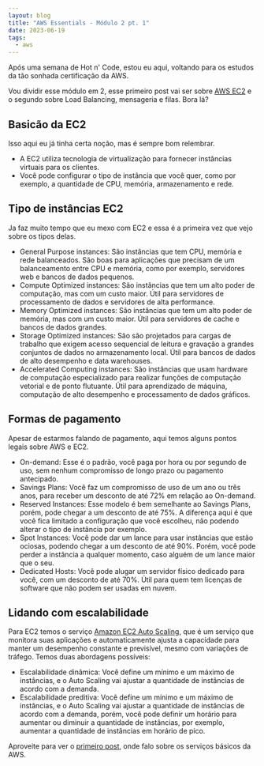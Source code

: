 ```yaml
---
layout: blog
title: "AWS Essentials - Módulo 2 pt. 1"
date: 2023-06-19
tags:
  - aws
---
```

Após uma semana de Hot n' Code, estou eu aqui, voltando para os estudos da tão sonhada certificação da AWS.

Vou dividir esse módulo em 2, esse primeiro post vai ser sobre [AWS EC2](https://aws.amazon.com/ec2/) e o segundo sobre Load Balancing, mensageria e filas. Bora lá?

## Basicão da EC2
Isso aqui eu já tinha certa noção, mas é sempre bom relembrar.
- A EC2 utiliza tecnologia de virtualização para fornecer instâncias virtuais para os clientes.
- Você pode configurar o tipo de instância que você quer, como por exemplo, a quantidade de CPU, memória, armazenamento e rede. 

## Tipo de instâncias EC2
Ja faz muito tempo que eu mexo com EC2 e essa é a primeira vez que vejo sobre os tipos delas.

- General Purpose instances: São instâncias que tem CPU, memória e rede balanceados. São boas para aplicações que precisam de um balanceamento entre CPU e memória, como por exemplo, servidores web e bancos de dados pequenos.
- Compute Optimized instances: São instâncias que tem um alto poder de computação, mas com um custo maior. Útil para servidores de processamento de dados e servidores de alta performance.
- Memory Optimized instances: São instâncias que tem um alto poder de memória, mas com um custo maior. Útil para servidores de cache e bancos de dados grandes.
- Storage Optimized instances: São são projetados para cargas de trabalho que exigem acesso sequencial de leitura e gravação a grandes conjuntos de dados no armazenamento local. Útil para bancos de dados de alto desempenho e data warehouses.
- Accelerated Computing instances: São instâncias que usam hardware de computação especializado para realizar funções de computação vetorial e de ponto flutuante. Útil para aprendizado de máquina, computação de alto desempenho e processamento de dados gráficos.

## Formas de pagamento
Apesar de estarmos falando de pagamento, aqui temos alguns pontos legais sobre AWS e EC2.

- On-demand: Esse é o padrão, você paga por hora ou por segundo de uso, sem nenhum compromisso de longo prazo ou pagamento antecipado.
- Savings Plans: Você faz um compromisso de uso de um ano ou três anos, para receber um desconto de até 72% em relação ao On-demand.
- Reserved Instances: Esse modelo é bem semelhante ao Savings Plans, porém, pode chegar a um desconto de até 75%. A diferença aqui é que você fica limitado a configuração que você escolheu, não podendo alterar o tipo de instância por exemplo.
- Spot Instances: Você pode dar um lance para usar instâncias que estão ociosas, podendo chegar a um desconto de até 90%. Porém, você pode perder a instância a qualquer momento, caso alguém de um lance maior que o seu.
- Dedicated Hosts: Você pode alugar um servidor físico dedicado para você, com um desconto de até 70%. Útil para quem tem licenças de software que não podem ser usadas em nuvem.

## Lidando com escalabilidade
Para EC2 temos o serviço [Amazon EC2 Auto Scaling](https://aws.amazon.com/ec2/autoscaling/), que é um serviço que monitora suas aplicações e automaticamente ajusta a capacidade para manter um desempenho constante e previsível, mesmo com variações de tráfego. Temos duas abordagens possíveis:
- Escalabilidade dinâmica: Você define um mínimo e um máximo de instâncias, e o Auto Scaling vai ajustar a quantidade de instâncias de acordo com a demanda.
- Escalabilidade preditiva: Você define um mínimo e um máximo de instâncias, e o Auto Scaling vai ajustar a quantidade de instâncias de acordo com a demanda, porém, você pode definir um horário para aumentar ou diminuir a quantidade de instâncias, por exemplo, aumentar a quantidade de instâncias em horário de pico.

Aproveite para ver o [primeiro post](/post/modulo-1-aws-essentials/), onde falo sobre os serviços básicos da AWS.